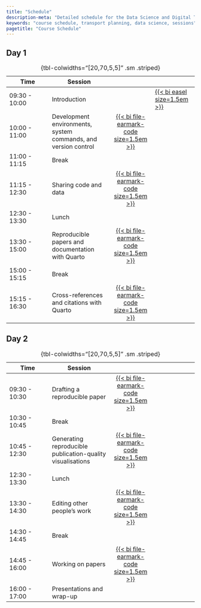 ```yaml
---
title: "Schedule"
description-meta: "Detailed schedule for the Data Science and Digital Tools for Transport Planning course, including session timings and topics."
keywords: "course schedule, transport planning, data science, sessions"
pagetitle: "Course Schedule"
---
```


## Day 1

| Time | Session  |   |   |
|-----------------|-----------------------|:---------------:|-----------------|
| 09:30 - 10:00 | Introduction |  | [{{< bi easel size=1.5em >}}](schedule.qmd) |
| 10:00 - 11:00 | Development environments, system commands, and version control | [{{< bi file-earmark-code size=1.5em >}}](day1-s1.qmd) |  |
| 11:00 - 11:15 | Break |  |  |
| 11:15 - 12:30 | Sharing code and data | [{{< bi file-earmark-code size=1.5em >}}](day1-s2.qmd) |  |
| 12:30 - 13:30 | Lunch |  |  |
| 13:30 - 15:00 | Reproducible papers and documentation with Quarto | [{{< bi file-earmark-code size=1.5em >}}](day1-s3.qmd) |  |
| 15:00 - 15:15 | Break |  |  |
| 15:15 - 16:30 | Cross-references and citations with Quarto | [{{< bi file-earmark-code size=1.5em >}}](day1-s4.qmd) |  |

: {tbl-colwidths="\[20,70,5,5\]" .sm .striped}

## Day 2

| Time | Session  |   |   |
|-----------------|-----------------------|:---------------:|-----------------|
| 09:30 - 10:30 | Drafting a reproducible paper | [{{< bi file-earmark-code size=1.5em >}}](day2-s5.qmd) | | |
| 10:30 - 10:45 | Break | | | 
| 10:45 - 12:30 | Generating reproducible publication-quality visualisations | [{{< bi file-earmark-code size=1.5em >}}](day2-s6.qmd) | |
| 12:30 - 13:30 | Lunch | | | 
| 13:30 - 14:30 | Editing other people's work | [{{< bi file-earmark-code size=1.5em >}}](day2-s7.qmd) | |
| 14:30 - 14:45 | Break | | | 
| 14:45 - 16:00 | Working on papers | [{{< bi file-earmark-code size=1.5em >}}](day2-s8.qmd) | |
| 16:00 - 17:00 | Presentations and wrap-up | | | 

: {tbl-colwidths="\[20,70,5,5\]" .sm .striped}

```{=html}
<!-- Ideas:
- Web app development
- Visualisation
- Getting your work out there
- Deciding which tools to use -->
```


